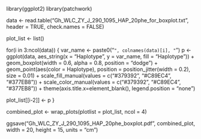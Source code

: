 library(ggplot2)
library(patchwork)

data <- read.table("Gh_WLC_ZY_J_290_1095_HAP_20phe_for_boxplot.txt", header = TRUE, check.names = FALSE)

plot_list <- list()

for(i in 3:ncol(data)) {
  var_name <- paste0("`", colnames(data)[i], "`")
  p <- ggplot(data, aes_string(x = "Haplotype", y = var_name, fill = "Haplotype")) +
       geom_boxplot(width = 0.6, alpha = 0.8, position = "dodge") +
       geom_point(aes(color = Haplotype), position = position_jitter(width = 0.2), size = 0.01) +
       scale_fill_manual(values = c("#379392", "#C89EC4", "#377EB8")) +
       scale_color_manual(values = c("#379392", "#C89EC4", "#377EB8")) +
       theme(axis.title.x=element_blank(), legend.position = "none")

  plot_list[[i-2]] <- p
}

combined_plot <- wrap_plots(plotlist = plot_list, ncol = 4)

ggsave("Gh_WLC_ZY_J_290_1095_HAP_20phe_boxplot.pdf", combined_plot, width = 20, height = 15, units = "cm")
